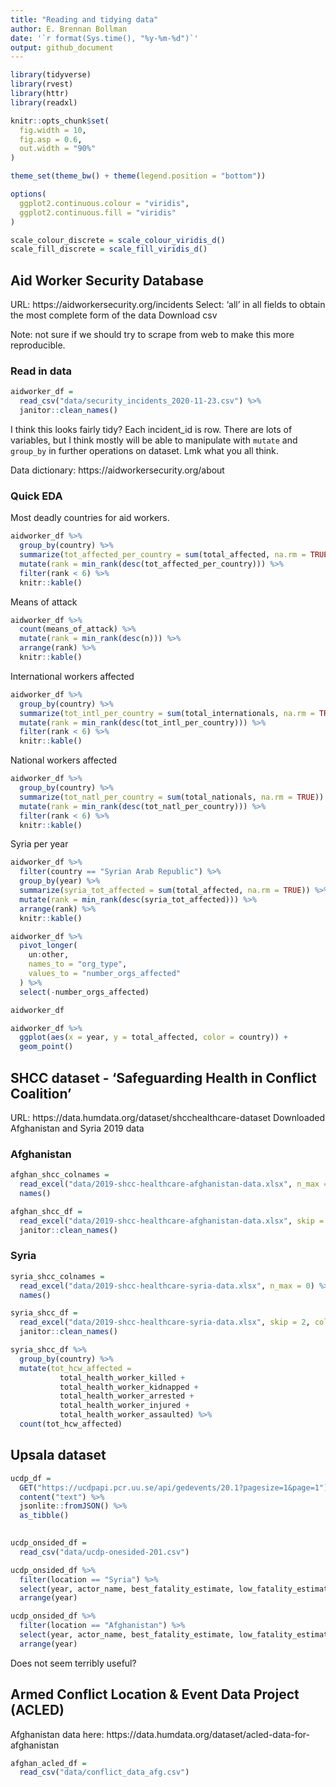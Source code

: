 ```yaml
---
title: "Reading and tidying data"
author: E. Brennan Bollman
date: '`r format(Sys.time(), "%y-%m-%d")`'
output: github_document
---
```


```r
library(tidyverse)
library(rvest)
library(httr)
library(readxl)

knitr::opts_chunk$set(
  fig.width = 10,
  fig.asp = 0.6,
  out.width = "90%"
)

theme_set(theme_bw() + theme(legend.position = "bottom")) 

options(
  ggplot2.continuous.colour = "viridis",
  ggplot2.continuous.fill = "viridis"
)

scale_colour_discrete = scale_colour_viridis_d()
scale_fill_discrete = scale_fill_viridis_d()
```


## Aid Worker Security Database

URL: https://aidworkersecurity.org/incidents
Select: 'all' in all fields to obtain the most complete form of the data
Download csv

Note: not sure if we should try to scrape from web to make this more reproducible. 

### Read in data

```r
aidworker_df = 
  read_csv("data/security_incidents_2020-11-23.csv") %>% 
  janitor::clean_names()
```

I think this looks fairly tidy? Each incident_id is row. There are lots of variables, but I think mostly will be able to manipulate with `mutate` and `group_by` in further operations on dataset. Lmk what you all think. 

Data dictionary: https://aidworkersecurity.org/about

### Quick EDA

Most deadly countries for aid workers.

```r
aidworker_df %>%
  group_by(country) %>% 
  summarize(tot_affected_per_country = sum(total_affected, na.rm = TRUE)) %>% 
  mutate(rank = min_rank(desc(tot_affected_per_country))) %>% 
  filter(rank < 6) %>% 
  knitr::kable()
```

Means of attack

```r
aidworker_df %>%
  count(means_of_attack) %>%
  mutate(rank = min_rank(desc(n))) %>% 
  arrange(rank) %>% 
  knitr::kable()
```

International workers affected

```r
aidworker_df %>% 
  group_by(country) %>% 
  summarize(tot_intl_per_country = sum(total_internationals, na.rm = TRUE)) %>% 
  mutate(rank = min_rank(desc(tot_intl_per_country))) %>% 
  filter(rank < 6) %>% 
  knitr::kable()
```

National workers affected

```r
aidworker_df %>% 
  group_by(country) %>% 
  summarize(tot_natl_per_country = sum(total_nationals, na.rm = TRUE)) %>% 
  mutate(rank = min_rank(desc(tot_natl_per_country))) %>% 
  filter(rank < 6) %>% 
  knitr::kable()
```


Syria per year

```r
aidworker_df %>% 
  filter(country == "Syrian Arab Republic") %>% 
  group_by(year) %>% 
  summarize(syria_tot_affected = sum(total_affected, na.rm = TRUE)) %>% 
  mutate(rank = min_rank(desc(syria_tot_affected))) %>% 
  arrange(rank) %>% 
  knitr::kable()
```


```r
aidworker_df %>% 
  pivot_longer(
    un:other,
    names_to = "org_type", 
    values_to = "number_orgs_affected"
  ) %>% 
  select(-number_orgs_affected)
```

```r
aidworker_df

aidworker_df %>% 
  ggplot(aes(x = year, y = total_affected, color = country)) + 
  geom_point()
```



## SHCC dataset - 'Safeguarding Health in Conflict Coalition'

URL: https://data.humdata.org/dataset/shcchealthcare-dataset
Downloaded Afghanistan and Syria 2019 data

### Afghanistan

```r
afghan_shcc_colnames = 
  read_excel("data/2019-shcc-healthcare-afghanistan-data.xlsx", n_max = 0) %>%
  names()

afghan_shcc_df = 
  read_excel("data/2019-shcc-healthcare-afghanistan-data.xlsx", skip = 2, col_names = afghan_shcc_colnames) %>% 
  janitor::clean_names()
```

### Syria

```r
syria_shcc_colnames = 
  read_excel("data/2019-shcc-healthcare-syria-data.xlsx", n_max = 0) %>%
  names()

syria_shcc_df = 
  read_excel("data/2019-shcc-healthcare-syria-data.xlsx", skip = 2, col_names = syria_shcc_colnames) %>% 
  janitor::clean_names()
```


```r
syria_shcc_df %>%
  group_by(country) %>% 
  mutate(tot_hcw_affected = 
           total_health_worker_killed + 
           total_health_worker_kidnapped + 
           total_health_worker_arrested + 
           total_health_worker_injured + 
           total_health_worker_assaulted) %>% 
  count(tot_hcw_affected)
```

## Upsala dataset

```r
ucdp_df = 
  GET("https://ucdpapi.pcr.uu.se/api/gedevents/20.1?pagesize=1&page=1") %>% 
  content("text") %>% 
  jsonlite::fromJSON() %>% 
  as_tibble()
  
```


```r
ucdp_onsided_df = 
  read_csv("data/ucdp-onesided-201.csv")
```

```r
ucdp_onsided_df %>% 
  filter(location == "Syria") %>% 
  select(year, actor_name, best_fatality_estimate, low_fatality_estimate, high_fatality_estimate, is_government_actor) %>% 
  arrange(year)
```


```r
ucdp_onsided_df %>% 
  filter(location == "Afghanistan") %>% 
  select(year, actor_name, best_fatality_estimate, low_fatality_estimate, high_fatality_estimate, is_government_actor) %>% 
  arrange(year)
```

Does not seem terribly useful?

## Armed Conflict Location & Event Data Project (ACLED)

Afghanistan data here: https://data.humdata.org/dataset/acled-data-for-afghanistan

```r
afghan_acled_df = 
  read_csv("data/conflict_data_afg.csv")
```

